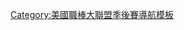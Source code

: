 {{Navbox
|bodyclass=hlist
|name=2009年美國職棒大聯盟季後賽
|title=2009年美國職棒大聯盟季後賽
|group1=賽事
|list1=
*[[2009年美國聯盟中區決勝比賽|美聯中區決賽]]
*[[2009年美國聯盟分區賽|美聯分區賽]]
*[[2009年國家聯盟分區賽|國聯分區賽]]
*[[2009年美國聯盟冠軍賽|美聯冠軍賽]]
*[[2009年國家聯盟冠軍賽|國聯冠軍賽]]
*[[2009年世界大賽|世界大賽]]
|group2=世界大賽冠軍
|list2=
*[[紐約洋基]]
|group3=美聯冠軍
|list3=
*[[紐約洋基]]
|group4=國聯冠軍
|list4=
*[[費城費城人]]
|group5=美聯參賽球隊
|list5=
*[[紐約洋基]] (美聯東區)
*[[明尼蘇達雙城]] (美聯中區)
*[[洛杉磯安那罕天使]] (美聯西區)
*[[波士頓紅襪]] (美聯外卡)
|group6=國聯參賽球隊
|list6=
*[[費城費城人]] (國聯東區)
*[[聖路易紅雀]] (國聯中區)
*[[洛杉磯道奇]] (國聯西區)
*[[科羅拉多洛磯]] (國聯外卡)
}}
<noinclude>[[Category:美國職棒大聯盟季後賽導航模板]]</noinclude>